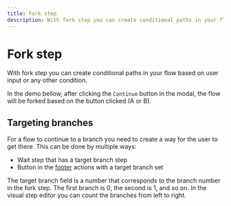 ```yaml
---
title: Fork step
description: With fork step you can create conditional paths in your flow based on user input or any other condition.
---
```


# Fork step

With fork step you can create conditional paths in your flow based on user input or any other condition.

In the demo bellow, after clicking the `Continue` button in the modal, the flow will be forked based on the button clicked (A or B).

<Demo variant="fork" />

## Targeting branches

For a flow to continue to a branch you need to create a way for the user to get there. This can be done by multiple ways:

- Wait step that has a target branch step
- Button in the [footer](/step-types/shared-properties/footer-properties) actions with a target branch set

The target branch field is a number that corresponds to the branch number in the fork step. The first branch is 0, the second is 1, and so on. In the visual step editor you can count the branches from left to right.
